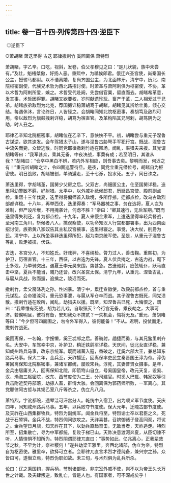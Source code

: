 ```yaml
---
---
---
```

title: 卷一百十四·列传第四十四·逆臣下
---

 ◎逆臣下

○萧胡睹 萧迭里得 古迭 耶律撒剌竹 奚回离保 萧特烈

萧胡睹，字乙辛。口吃，视斜，发卷，伯父孝穆见之曰：“是儿状貌，族中未尝有。”及壮，魁梧桀傲，好扬人恶。重熙中，为祗候郎君。俄迁兴圣宫使，尚秦国长公主，授驸马都尉。以不谐离婚，复尚齐国公主，为北面林牙。清宁中，历北、南院枢密副使，代族兄术哲为西北路招讨使。时萧革与萧阿剌俱为枢密使，不协，革以术哲为阿剌所爱，嫉之。术哲受代赴阙，先尝借官粟，留直而去。胡睹希革意，发其事，术哲因得罪。胡睹又欲要权，岁时献遗珍玩、畜产于革，二人相爱过于兄弟。胡睹族弟敌烈为北克，荐国舅详稳萧胡笃于胡睹，胡睹见其辨给壮勇，倾心交结。每遇休沐，言论终日，人皆怪之。会胡睹同知北院枢密事，奏胡笃及敌烈可用，帝以敌烈为旗鼓拽剌详稳，胡笃为宿直官。及革构陷其兄阿剌，胡笃阴为之助，时人丑之。

耶律乙辛知北院枢密事，胡睹位在乙辛下，意怏怏不平。初，胡睹尝与重元子涅鲁古谋逆，欲其速发。会车驾猎太子山，遂与涅鲁古胁弩手军犯行宫。既战，涅鲁古中流矢而毙，众皆逃散。时同党耶律撒剌竹适在围场，闻乱，率猎夫来援。其党谓胡睹等曰：“我军甚众，乘其无备，中夜决战，事冀有成；若至明日，其谁从我？”胡睹曰：“仓卒中黑白不辨，若内外军相应，则吾事去矣。黎明而发，何迟之有！”重元听胡睹之计，令四面巡警待旦。是夜，同党立重元僣位号，胡睹自为枢密使。明日战败，胡睹被创，单骑遁走，至十七泺，投水死。五子，同日诛之。

萧迭里得，字胡睹堇，国舅少父房之后。父双古，尚钿匿公主，仕至国舅详稳。迭里得幼警敏不羁，好射猎。太平中，以外戚补祗候郎君，历延昌宫使、殿前副点检。重熙十三年伐夏，迭里得将偏师首入敌境，多所俘掠，迁都点检，改乌古敌烈部都详稳。十八年，再举西伐，迭里得奏：“军马器械之事，务在选将，夏人岂为难制，但严设斥堠，不用掩袭计，何虑不胜？”帝曰：“卿其速行，无后军期。”既而迭里得失利还，复为都点检。十九年，夏人来侵金肃军，上遣迭里得率轻兵督战，至河南三角川，斩候者八人，擒观察使，以功命知汉人行宫都部署事，出为西南面招讨使。族弟黄八家奴告其主私议宫掖事，迭里得寝之。事觉，决大杖，削爵为民。清宁中，上以所坐事非迭里得所犯，起为南京统军使。至是，从重元子涅鲁古等乱，败走被擒，伏诛。

古迭，本宫分人，不知姓氏。好戏狎，不喜绳检。膂力过人，善击鞠。重熙初，为护卫，历宿直官。十三年，西征，以古迭为先锋。夏人伏兵掩之，古迭力战，麾下士多殁，乃单骑突出。遇夏王李元昊来围，势甚急。古迭驰射，应弦辄仆，跃马直击中坚，夏兵不能当，晡乃还营。改兴圣宫太保。清宁九年，从重元、涅鲁古乱，与扈从兵战，败而遁，追擒之，陵迟而死。

撒剌竹，孟父房涤冽之孙。性凶暴。清宁中，累迁宣徽使，改殿前都点检，首与重元谋乱。会帝猎滦河，重元恐事泄，与扈从军仓卒而战。其子涅鲁古既死，同党溃散。撒剌竹适在畋所，闻乱，劫猎夫以援。既至，知涅鲁古已死，大悔恨之，谓曰：“我辈惟有死战，胡为若儿戏，自取殒灭？今行宫无备，乘夜劫之，大事可济。若俟明旦，彼将有备，安知我众不携贰？一失机会，悔将无及。”重元、萧胡睹等曰：“今夕但可四面围之，勿令外军得入，彼何能备！”不从。迟明，投仗而走，撒剌竹战死。

奚回离保，一名翰，字挼懒，奚王忒邻之后。善骑射，趫捷而勇，与其兄鳖里剌齐名。大安中，车驾幸中京，补护卫，稍迁铁鹞军详稳。天庆间，徙北女直详稳，兼知咸州路兵马事，改东京统军。既而诸蕃入寇，番破之，迁奚六部大王，兼总知东路兵马事。保大二年，金兵至，天祚播迁，回离保率吏民立秦晋国王淳为帝。淳伪署回离保知北院枢密事，兼诸军都统，屡败宋兵。淳死，其妻普贤女摄事。是年，金兵由居庸关入，回离保知北院，即箭笴山自立，号奚国皇帝，改元天复，设奚、汉、渤海三枢密院，改东、西节度使为二王，分司建官。时奚人巴辄、韩家奴等引兵击附近契丹部落，劫掠人畜，群情大骇。会回离保为郭药师所败，一军离心，其党耶律阿古哲与其甥乙室八斤等杀之，伪立凡八月。

萧特烈，字讹都碗，遥辇洼可汗宫分人。乾统中入宿卫，出为顺义军节度使。天庆四年，同知咸州路兵马事。五年，以兵败夺节度使。保大元年，迁隗古部节度使。及天祚在山西集群牧兵，特烈为副统军。闻金兵将至，特烈谕士卒以君臣之义，死战于石辇铎。金兵不战，特烈伺间欲攻之。天祚喜甚，召嫔御诸子登高同观，将诧之。金兵望日月旗，知天祚在其下，以劲兵直趋奋击，无敢当者，天祚遁走。特烈所至，招集散亡，寻为中军都统，复败于梯已山。天祚决意渡河奔夏，从臣切谏不听，人情惶惧不知所为。特烈阴谓耶律兀直曰：“事势如此，亿兆离心，正我辈效节之秋。不早为计，奈社稷何！”遂共劫梁王雅里，奔西北诸部，伪立为帝，特烈自为枢密使。雅里卒，欲择可立者。会耶律兀直言术烈才德纯备，兼兴宗之孙，众皆曰可，遂僣立焉，特烈伪职如故。未三旬，与术烈俱为乱兵所杀。

论曰：辽之秉国钧，握兵柄，节制诸部帐，非宗室外戚不使，岂不以为帝王久长万世之计哉。及夫肆叛逆，致乱亡，皆是人也。有国家者，可不深戒矣乎！

